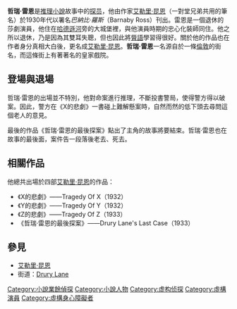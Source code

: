 {{Link style|time=2015-12-13T12:55:09+00:00}}
'''哲瑞·雷恩'''是[[推理小說|推理小說]]故事中的[[瑪波小姐探案|探员]]，他由作家[[艾勒里·昆恩|艾勒里·昆恩]]（一對堂兄弟共用的筆名）於1930年代以署名''巴納比·羅斯''（Barnaby Ross）刊出。雷恩是一個退休的莎劇演員，他住在[[哈德遜河|哈德遜河]]旁的大城堡裡，與他演員時期的忠心化裝師同住。他之所以退休，乃是因為其雙耳失聰，但也因此將[[脣語|脣語]]學習得很好。關於他的作品也在作者身分真相大白後，更名成[[艾勒里·昆恩|艾勒里·昆恩]]。'''哲瑞·雷恩'''一名源自於一條[[倫敦|倫敦]]的街名，而這條街上有著著名的皇家戲院。

==登場與退場==
哲瑞·雷恩的出場並不特別，他對命案進行推理，不斷投書警局，使得警方得以破案。因此，警方在《X的悲劇》一書碰上難解懸案時，自然而然的低下頭去尋問這個老人的意見。

最後的作品《哲瑞·雷恩的最後探案》點出了主角的故事將要結束。哲瑞·雷恩也在故事的最後面，案件告一段落後老去、死去。

==相關作品==
他總共出場於四部[[艾勒里·昆恩|艾勒里·昆恩]]的作品：

*《X的悲劇》——Tragedy Of X（1932）
*《Y的悲劇》——Tragedy Of Y（1932）
*《Z的悲劇》——Tragedy Of Z（1933）
*《哲瑞·雷恩的最後探案》——Drury Lane's Last Case（1933）

==參見==
*[[艾勒里·昆恩|艾勒里·昆恩]]
*街道：[[:en:Drury_Lane|Drury Lane]]
{{Fict-char-stub}}
{{DEFAULTSORT:Lane Drury}}
[[Category:小說業餘偵探|Category:小說業餘偵探]]
[[Category:小說人物|Category:小說人物]]
[[Category:虚构侦探|Category:虚构侦探]]
[[Category:虛構演員|Category:虛構演員]]
[[Category:虛構身心障礙者|Category:虛構身心障礙者]]